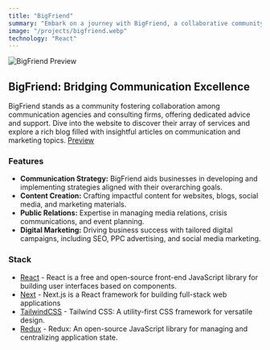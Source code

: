 ```yaml
---
title: "BigFriend"
summary: "Embark on a journey with BigFriend, a collaborative community of communication agencies and consulting firms committed to providing invaluable advice and support to businesses and individuals alike. Constructed with React, Next.js, Tailwind CSS, and Redux, the BigFriend website serves as an insightful hub, showcasing a spectrum of services. Explore their informative blog, delving into articles covering diverse topics in communication and marketing."
image: "/projects/bigfriend.webp"
technology: "React"
---
```


![BigFriend Preview](/projects/bigfriend.webp)

## BigFriend: Bridging Communication Excellence
BigFriend stands as a community fostering collaboration among communication agencies and consulting firms, offering dedicated advice and support. Dive into the website to discover their array of services and explore a rich blog filled with insightful articles on communication and marketing topics.
[Preview](https://bigfriend.fr/)

### Features
- **Communication Strategy:** BigFriend aids businesses in developing and implementing strategies aligned with their overarching goals.
- **Content Creation:** Crafting impactful content for websites, blogs, social media, and marketing materials.
- **Public Relations:** Expertise in managing media relations, crisis communications, and event planning.
- **Digital Marketing:** Driving business success with tailored digital campaigns, including SEO, PPC advertising, and social media marketing.

### Stack
- [React](https://react.dev) - React is a free and open-source front-end JavaScript library for building user interfaces based on components.
- [Next](https://nextjs.org) - Next.js is a React framework for building full-stack web applications
- [TailwindCSS](https://tailwindcss.com) - Tailwind CSS: A utility-first CSS framework for versatile design.
- [Redux](https://redux.js.org) - Redux: An open-source JavaScript library for managing and centralizing application state.
